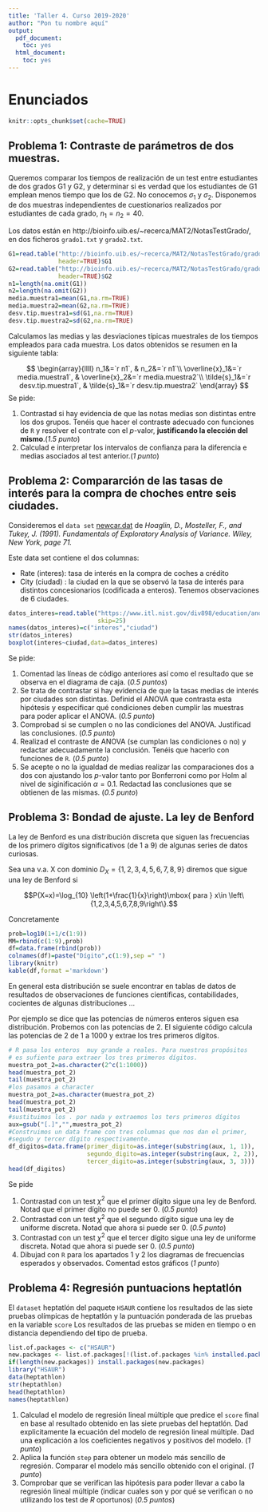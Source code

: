 ```yaml
---
title: 'Taller 4. Curso 2019-2020'
author: "Pon tu nombre aquí"
output:
  pdf_document:
    toc: yes
  html_document:
    toc: yes
---
```


# Enunciados

```r
knitr::opts_chunk$set(cache=TRUE)
```

## Problema 1: Contraste de parámetros de dos muestras.
Queremos comparar los tiempos de realización de un test entre estudiantes de dos grados G1 y G2, y determinar si es verdad que los estudiantes de G1 emplean menos tiempo que los de G2. No conocemos $\sigma_1$ y $\sigma_2$.
Disponemos de dos muestras independientes de cuestionarios realizados por estudiantes de cada grado, $n_1=n_2=40$.

Los datos están en http://bioinfo.uib.es/~recerca/MAT2/NotasTestGrado/, en dos 
ficheros `grado1.txt` y `grado2.txt`.


```r
G1=read.table("http://bioinfo.uib.es/~recerca/MAT2/NotasTestGrado/grado1.txt",
              header=TRUE)$G1
G2=read.table("http://bioinfo.uib.es/~recerca/MAT2/NotasTestGrado/grado2.txt",
              header=TRUE)$G2
n1=length(na.omit(G1))
n2=length(na.omit(G2))
media.muestra1=mean(G1,na.rm=TRUE)
media.muestra2=mean(G2,na.rm=TRUE)
desv.tip.muestra1=sd(G1,na.rm=TRUE)
desv.tip.muestra2=sd(G2,na.rm=TRUE)
```

Calculamos las medias y las desviaciones típicas muestrales de los tiempos empleados para cada muestra. Los datos obtenidos se resumen en la siguiente tabla:


$$
\begin{array}{llll}
n_1&=`r n1`, & n_2&=`r n1`\\
\overline{x}_1&=`r media.muestra1`, & \overline{x}_2&=`r media.muestra2`\\
\tilde{s}_1&=`r desv.tip.muestra1`, & \tilde{s}_1&=`r desv.tip.muestra2`
\end{array}
$$
Se pide:

1. Contrastad si hay evidencia de que las notas medias son distintas entre los dos grupos. Tenéis que hacer el contraste adecuado con funciones de  `R` y resolver el contrate con el $p$-valor, **justificando la elección del mismo**.(*1.5 punto*)
2. Calculad e interpretar los intervalos de confianza para la diferencia e medias asociados al test anterior.(*1 punto*)


## Problema 2: Compararción de las tasas de interés  para la compra de choches  entre seis ciudades.

Consideremos el  `data set` [newcar.dat]("https://www.itl.nist.gov/div898/education/anova/newcar.dat") de *Hoaglin, D., Mosteller, F., and Tukey, J. (1991). Fundamentals of Exploratory Analysis of Variance. Wiley, New York, page 71.* 

Este data set contiene el  dos columnas:

* Rate (interes): tasa de interés en la compra de coches a crédito 
* City (ciudad) : la ciudad en la que se observó la tasa de interés para distintos concesionarios (codificada a enteros). Tenemos observaciones de  6 ciudades. 

```r
datos_interes=read.table("https://www.itl.nist.gov/div898/education/anova/newcar.dat",
                         skip=25)
names(datos_interes)=c("interes","ciudad")
str(datos_interes)
boxplot(interes~ciudad,data=datos_interes)
```

Se pide:

1. Comentad las líneas de código anteriores así como el resultado que se observa en el diagrama de caja. (*0.5 puntos*)
2. Se trata de contrastar si hay evidencia de  que  la tasas medias de interés por ciudades son distintas. Definid el ANOVA que contrasta esta hipótesis y especificar qué condiciones deben cumplir las muestras para poder aplicar el ANOVA. (*0.5 punto*)
3. Comprobad si se cumplen o no las condiciones del ANOVA. Justificad las conclusiones. (*0.5 punto*)
4. Realizad el contraste de ANOVA (se cumplan las condiciones o no) y redactar adecuadamente la conclusión. Tenéis que hacerlo con  funciones de `R`. (*0.5 punto*)
5. Se acepte o no la igualdad de medias realizar las comparaciones dos a dos con ajustando los $p$-valor tanto por  Bonferroni como por Holm al nivel de siginificación $\alpha=0.1$. Redactad las conclusiones que se obtienen de las mismas. (*0.5 punto*)

## Problema 3: Bondad de ajuste. La ley de Benford 

La ley de Benford es  una distribución discreta que siguen las frecuencias de los primero dígitos significativos (de 1 a 9)  de algunas series de datos curiosas.

Sea una v.a. X con dominio $D_X=\left\{1,2,3,4,5,6,7,8,9\right\}$ diremos que sigue una ley de Benford  si 

$$P(X=x)=\log_{10} \left(1+\frac{1}{x}\right)\mbox{ para } x\in \left\{1,2,3,4,5,6,7,8,9\right\}.$$

Concretamente


```r
prob=log10(1+1/c(1:9))
MM=rbind(c(1:9),prob)
df=data.frame(rbind(prob))
colnames(df)=paste("Dígito",c(1:9),sep =" ")
library(knitr)
kable(df,format ='markdown')
```

En general esta distribución se suele encontrar en tablas de datos de resultados de observaciones  de funciones científicas, contabilidades, cocientes de algunas distribuciones ... 

Por ejemplo se dice que las potencias de números enteros siguen esa distribución. Probemos con las potencias de 2. El siguiente código calcula las potencias de 2  de 1 a 1000 y extrae los tres primeros dígitos.

```r
# R pasa los enteros  muy grande a reales. Para nuestros propósitos 
# es sufiente para extraer los tres primeros dígitos.
muestra_pot_2=as.character(2^c(1:1000))
head(muestra_pot_2)
tail(muestra_pot_2)
#los pasamos a character
muestra_pot_2=as.character(muestra_pot_2)
head(muestra_pot_2)
tail(muestra_pot_2)
#sustituimos los . por nada y extraemos los ters primeros dígitos
aux=gsub("[.]","",muestra_pot_2)
#Construimos un data frame con tres columnas que nos dan el primer, 
#segudo y tercer dígito respectivamente.
df_digitos=data.frame(primer_digito=as.integer(substring(aux, 1, 1)),
                      segundo_digito=as.integer(substring(aux, 2, 2)),
                      tercer_digito=as.integer(substring(aux, 3, 3)))
head(df_digitos)
```

Se pide

1. Contrastad con un test $\chi^2$ que el primer dígito sigue una ley de Benford. Notad que el primer dígito no puede ser 0. (*0.5 punto*)
2. Contrastad con un test $\chi^2$ que el segundo dígito sigue una ley de uniforme discreta. Notad que ahora si puede ser  0. (*0.5 punto*)
3. Contrastad con un test $\chi^2$ que el tercer dígito sigue una ley de uniforme discreta. Notad que ahora si puede ser  0. (*0.5 punto*)
4. Dibujad con `R`  para los apartados 1 y 2 los diagramas de frecuencias esperados y observados. Comentad estos gráficos
(*1 punto*)

## Problema 4: Regresión puntuacions heptatlón

El `dataset` heptatlón del paquete `HSAUR` contiene los resultados de las siete pruebas olímpicas de heptatlón y la puntuación ponderada de las pruebas en la variable `score` Los resultados de las pruebas se miden en tiempo o en distancia dependiendo del tipo de prueba.

```r
list.of.packages <- c("HSAUR")
new.packages <- list.of.packages[!(list.of.packages %in% installed.packages()[,"Package"])]
if(length(new.packages)) install.packages(new.packages)
library("HSAUR")
data(heptathlon)
str(heptathlon)
head(heptathlon)
names(heptathlon)
```

1. Calculad el modelo de regresión lineal múltiple que predice el `score` final en base al resultado obtenido en las siete pruebas del heptatlón. Dad explicitamente la ecuación del modelo de regresión lineal múltiple. Dad una explicación a los coeficientes negativos y positivos del modelo. (*1 punto*)
2. Aplica la función `step` para obtener un modelo más sencillo de regresión. Comparar el modelo más sencillo obtenido  con el original. (*1 punto*)
3. Comprobar que se verifican las hipótesis para poder llevar a cabo la regresión lineal múltiple (indicar cuales son y por qué se verifican o no utilizando los test de *R* oportunos) (*0.5 puntos*)